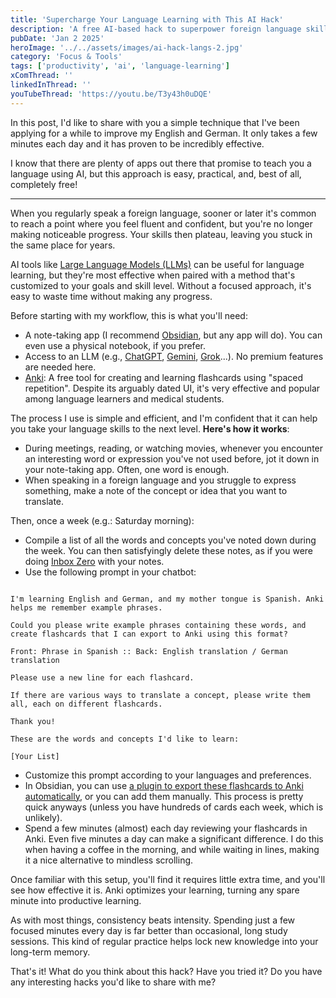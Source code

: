 ```yaml
---
title: 'Supercharge Your Language Learning with This AI Hack'
description: 'A free AI-based hack to superpower foreign language skills for people with no time'
pubDate: 'Jan 2 2025'
heroImage: '../../assets/images/ai-hack-langs-2.jpg'
category: 'Focus & Tools'
tags: ['productivity', 'ai', 'language-learning']
xComThread: ''
linkedInThread: ''
youTubeThread: 'https://youtu.be/T3y43h0uDQE'
---
```


In this post, I'd like to share with you a simple technique that I've been applying for a while to improve my English and German. It only takes a few minutes each day and it has proven to be incredibly effective.

I know that there are plenty of apps out there that promise to teach you a language using AI, but this approach is easy, practical, and, best of all, completely free!

---

When you regularly speak a foreign language, sooner or later it's common to reach a point where you feel fluent and confident, but you're no longer making noticeable progress. Your skills then plateau, leaving you stuck in the same place for years.

AI tools like [Large Language Models (LLMs)](https://en.wikipedia.org/wiki/Large_language_model) can be useful for language learning, but they're most effective when paired with a method that's customized to your goals and skill level. Without a focused approach, it's easy to waste time without making any progress.

Before starting with my workflow, this is what you'll need:

- A note-taking app (I recommend [Obsidian](https://obsidian.md/), but any app will do). You can even use a physical notebook, if you prefer.
- Access to an LLM (e.g., [ChatGPT](https://chatgpt.com/), [Gemini](https://gemini.google.com/app), [Grok](https://x.com/i/grok)...). No premium features are needed here.
- [Anki](https://apps.ankiweb.net/): A free tool for creating and learning flashcards using "spaced repetition". Despite its arguably dated UI, it's very effective and popular among language learners and medical students.

The process I use is simple and efficient, and I'm confident that it can help you take your language skills to the next level. **Here's how it works**:

- During meetings, reading, or watching movies, whenever you encounter an interesting word or expression you've not used before, jot it down in your note-taking app. Often, one word is enough.
- When speaking in a foreign language and you struggle to express something, make a note of the concept or idea that you want to translate.

Then, once a week (e.g.: Saturday morning):

- Compile a list of all the words and concepts you've noted down during the week. You can then satisfyingly delete these notes, as if you were doing [Inbox Zero](https://en.wiktionary.org/wiki/inbox_zero) with your notes.
- Use the following prompt in your chatbot:

```

I'm learning English and German, and my mother tongue is Spanish. Anki helps me remember example phrases.

Could you please write example phrases containing these words, and create flashcards that I can export to Anki using this format?

Front: Phrase in Spanish :: Back: English translation / German translation

Please use a new line for each flashcard.

If there are various ways to translate a concept, please write them all, each on different flashcards.

Thank you!

These are the words and concepts I'd like to learn:

[Your List]
```

- Customize this prompt according to your languages and preferences.
- In Obsidian, you can use [a plugin to export these flashcards to Anki automatically](https://github.com/reuseman/flashcards-obsidian), or you can add them manually. This process is pretty quick anyways (unless you have hundreds of cards each week, which is unlikely).
- Spend a few minutes (almost) each day reviewing your flashcards in Anki. Even five minutes a day can make a significant difference. I do this when having a coffee in the morning, and while waiting in lines, making it a nice alternative to mindless scrolling.

Once familiar with this setup, you'll find it requires little extra time, and you'll see how effective it is. Anki optimizes your learning, turning any spare minute into productive learning.

As with most things, consistency beats intensity. Spending just a few focused minutes every day is far better than occasional, long study sessions. This kind of regular practice helps lock new knowledge into your long-term memory.

That's it! What do you think about this hack? Have you tried it? Do you have any interesting hacks you'd like to share with me?
